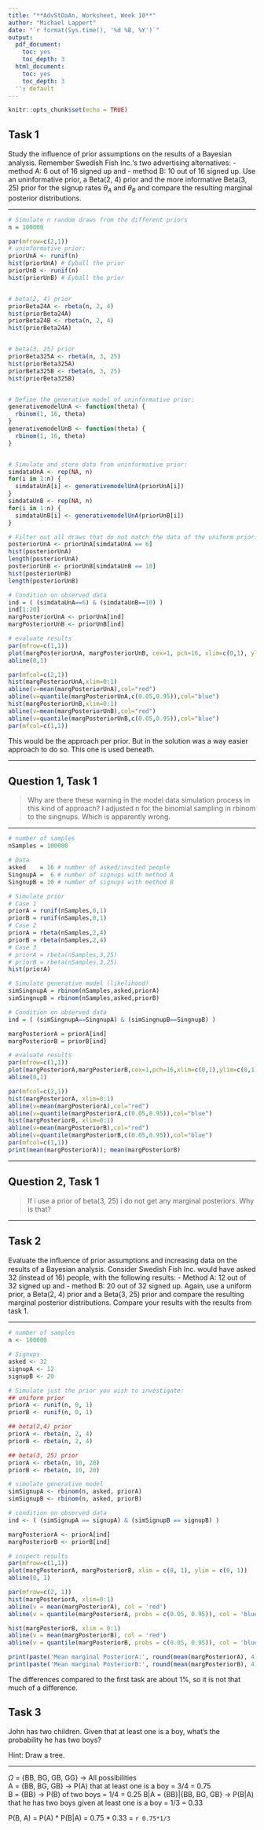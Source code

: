 ```yaml
---
title: "**AdvStDaAn, Worksheet, Week 10**"
author: "Michael Lappert"
date: "`r format(Sys.time(), '%d %B, %Y')`"
output:
  pdf_document:
    toc: yes
    toc_depth: 3
  html_document:
    toc: yes
    toc_depth: 3
  '': default
---
```


```r
knitr::opts_chunk$set(echo = TRUE)
```

## Task 1
Study the inﬂuence of prior assumptions on the results of a Bayesian analysis. Remember Swedish Fish Inc.‘s two advertising alternatives:
- method A: 6 out of 16 signed up and
- method B: 10 out of 16 signed up.
Use an uninformative prior, a Beta(2, 4) prior and the more informative Beta(3, 25) prior for the signup rates $\theta_A$ and $\theta_B$ and compare the resulting marginal posterior distributions.

***

```r
# Simulate n random draws from the different priors
n = 100000

par(mfrow=c(2,1))
# uninformative prior:
priorUnA <- runif(n)
hist(priorUnA) # Eyball the prior
priorUnB <- runif(n)
hist(priorUnB) # Eyball the prior


# beta(2, 4) prior
priorBeta24A <- rbeta(n, 2, 4)
hist(priorBeta24A)
priorBeta24B <- rbeta(n, 2, 4)
hist(priorBeta24A)


# beta(3, 25) prior
priorBeta325A <- rbeta(n, 3, 25)
hist(priorBeta325A)
priorBeta325B <- rbeta(n, 3, 25)
hist(priorBeta325B)


# Define the generative model of uninformative prior:
generativemodelUnA <- function(theta) {
  rbinom(1, 16, theta)
}
generativemodelUnB <- function(theta) {
  rbinom(1, 16, theta)
}


# Simulate and store data from uninformative prior: 
simdataUnA <- rep(NA, n)
for(i in 1:n) {
  simdataUnA[i] <- generativemodelUnA(priorUnA[i])
}
simdataUnB <- rep(NA, n)
for(i in 1:n) {
  simdataUnB[i] <- generativemodelUnA(priorUnB[i])
}

# Filter out all draws that do not match the data of the uniform prior:
posteriorUnA <- priorUnA[simdataUnA == 6]
hist(posteriorUnA)
length(posteriorUnA)
posteriorUnB <- priorUnB[simdataUnB == 10]
hist(posteriorUnB)
length(posteriorUnB)

# Condition on observed data
ind = ( (simdataUnA==6) & (simdataUnB==10) )
ind[1:20]
margPosteriorUnA <- priorUnA[ind]
margPosteriorUnB <- priorUnB[ind]

# evaluate results
par(mfrow=c(1,1))
plot(margPosteriorUnA, margPosteriorUnB, cex=1, pch=16, xlim=c(0,1), ylim=c(0,1))
abline(0,1)

par(mfcol=c(2,1))
hist(margPosteriorUnA,xlim=0:1)
abline(v=mean(margPosteriorUnA),col="red")
abline(v=quantile(margPosteriorUnA,c(0.05,0.95)),col="blue")
hist(margPosteriorUnB,xlim=0:1)
abline(v=mean(margPosteriorUnB),col="red")
abline(v=quantile(margPosteriorUnB,c(0.05,0.95)),col="blue")
par(mfcol=c(1,1))
```

This would be the approach per prior. But in the solution was a way easier approach to do so. This one is used beneath.

***
## Question 1, Task 1
> Why are there these warning in the model data simulation process in this kind of approach?
> I adjusted n for the binomial sampling in rbinom to the singnups. Which is apparently wrong.

***

```r
# number of samples
nSamples = 100000

# Data
asked    = 16 # number of asked/invited people
SingnupA =  6 # number of signups with method A
SingnupB = 10 # number of signups with method B

# Simulate prior
# Case 1
priorA = runif(nSamples,0,1)
priorB = runif(nSamples,0,1)
# Case 2
priorA = rbeta(nSamples,2,4)
priorB = rbeta(nSamples,2,4)
# Case 3
# priorA = rbeta(nSamples,3,25)
# priorB = rbeta(nSamples,3,25)
hist(priorA)

# Simulate generative model (likelihood)
simSingnupA = rbinom(nSamples,asked,priorA)
simSingnupB = rbinom(nSamples,asked,priorB)

# Condition on observed data
ind = ( (simSingnupA==SingnupA) & (simSingnupB==SingnupB) )

margPosteriorA = priorA[ind]
margPosteriorB = priorB[ind]

# evaluate results
par(mfrow=c(1,1))
plot(margPosteriorA,margPosteriorB,cex=1,pch=16,xlim=c(0,1),ylim=c(0,1))
abline(0,1)

par(mfcol=c(2,1))
hist(margPosteriorA, xlim=0:1)
abline(v=mean(margPosteriorA),col="red")
abline(v=quantile(margPosteriorA,c(0.05,0.95)),col="blue")
hist(margPosteriorB, xlim=0:1)
abline(v=mean(margPosteriorB),col="red")
abline(v=quantile(margPosteriorB,c(0.05,0.95)),col="blue")
par(mfcol=c(1,1))
print(mean(margPosteriorA)); mean(margPosteriorB)
```

***

## Question 2, Task 1
> If i use a prior of beta(3, 25) i do not get any marginal posteriors. Why is that?
> 

***

## Task 2
Evaluate the inﬂuence of prior assumptions and increasing data on the results of a Bayesian analysis. Consider Swedish Fish Inc. would have asked 32 (instead of 16) people, with the following results:
- Method A: 12 out of 32 signed up and
- method B: 20 out of 32 signed up.
Again, use a uniform prior, a Beta(2, 4) prior and a Beta(3, 25) prior and compare the resulting marginal posterior distributions. Compare your results with the results from task 1.

***
```r
# number of samples
n <- 100000

# Signups
asked <- 32
signupA <- 12
signupB <- 20

# Simulate just the prior you wish to investigate:
## uniform prior
priorA <- runif(n, 0, 1)
priorB <- runif(n, 0, 1)

## beta(2,4) prior
priorA <- rbeta(n, 2, 4)
priorB <- rbeta(n, 2, 4)

## beta(3, 25) prior
priorA <- rbeta(n, 10, 20)
priorB <- rbeta(n, 10, 20)

# simulate generative model
simSignupA <- rbinom(n, asked, priorA)
simSignupB <- rbinom(n, asked, priorB)

# condition on observed data
ind <- ( (simSignupA == signupA) & (simSignupB == signupB) )

margPosteriorA <- priorA[ind]
margPosteriorB <- priorB[ind]

# inspect results
par(mfrow=c(1,1))
plot(margPosteriorA, margPosteriorB, xlim = c(0, 1), ylim = c(0, 1))
abline(0, 1)

par(mfrow=c(2, 1))
hist(margPosteriorA, xlim=0:1)
abline(v = mean(margPosteriorA), col = 'red')
abline(v = quantile(margPosteriorA, probs = c(0.05, 0.95)), col = 'blue')

hist(margPosteriorB, xlim = 0:1)
abline(v = mean(margPosteriorB), col = 'red')
abline(v = quantile(margPosteriorB, probs = c(0.05, 0.95)), col = 'blue')

print(paste('Mean marginal PosteriorA:', round(mean(margPosteriorA), 4)))
print(paste('Mean marginal PosteriorB:', round(mean(margPosteriorB), 4)))
```

The differences compared to the first task are about 1%, so it is not that much of a difference.

## Task 3
John has two children. Given that at least one is a boy, what’s the probability he has two boys?

Hint: Draw a tree.

***
$\Omega$ = {BB, BG, GB, GG}   -> All possibilities\
A = {BB, BG, GB}              -> P(A) that at least one is a boy = 3/4 = 0.75\
B = {BB}                      -> P(B) of two boys = 1/4 = 0.25
B|A = {BB}|{BB, BG, GB}       -> P(B|A) that he has two boys given at least one is a boy = 1/3 = 0.33\

P(B, A) = P(A) * P(B|A) = 0.75 * 0.33 = `r 0.75*1/3`


